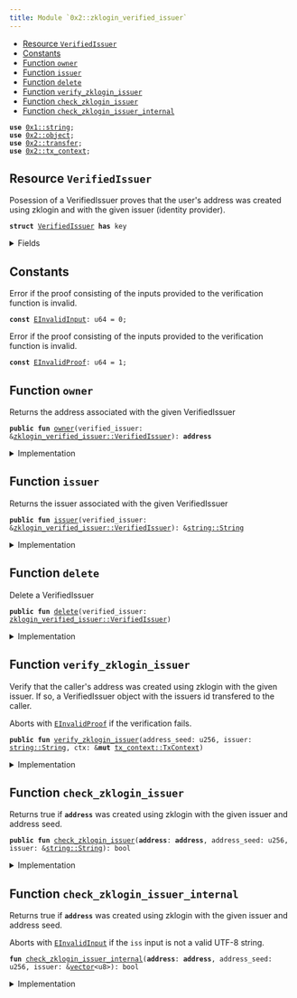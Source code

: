 ```yaml
---
title: Module `0x2::zklogin_verified_issuer`
---
```




-  [Resource `VerifiedIssuer`](#0x2_zklogin_verified_issuer_VerifiedIssuer)
-  [Constants](#@Constants_0)
-  [Function `owner`](#0x2_zklogin_verified_issuer_owner)
-  [Function `issuer`](#0x2_zklogin_verified_issuer_issuer)
-  [Function `delete`](#0x2_zklogin_verified_issuer_delete)
-  [Function `verify_zklogin_issuer`](#0x2_zklogin_verified_issuer_verify_zklogin_issuer)
-  [Function `check_zklogin_issuer`](#0x2_zklogin_verified_issuer_check_zklogin_issuer)
-  [Function `check_zklogin_issuer_internal`](#0x2_zklogin_verified_issuer_check_zklogin_issuer_internal)


<pre><code><b>use</b> <a href="../move-stdlib/string.md#0x1_string">0x1::string</a>;
<b>use</b> <a href="object.md#0x2_object">0x2::object</a>;
<b>use</b> <a href="transfer.md#0x2_transfer">0x2::transfer</a>;
<b>use</b> <a href="tx_context.md#0x2_tx_context">0x2::tx_context</a>;
</code></pre>



<Link id="0x2_zklogin_verified_issuer_VerifiedIssuer"></Link>

## Resource `VerifiedIssuer`

Posession of a VerifiedIssuer proves that the user's address was created using zklogin and with the given issuer
(identity provider).


<pre><code><b>struct</b> <a href="zklogin_verified_issuer.md#0x2_zklogin_verified_issuer_VerifiedIssuer">VerifiedIssuer</a> <b>has</b> key
</code></pre>



<details>
<summary>Fields</summary>


<dl>
<dt>
<code>id: <a href="object.md#0x2_object_UID">object::UID</a></code>
</dt>
<dd>
 The ID of this VerifiedIssuer
</dd>
<dt>
<code>owner: <b>address</b></code>
</dt>
<dd>
 The address this VerifiedID is associated with
</dd>
<dt>
<code>issuer: <a href="../move-stdlib/string.md#0x1_string_String">string::String</a></code>
</dt>
<dd>
 The issuer
</dd>
</dl>


</details>

<Link id="@Constants_0"></Link>

## Constants


<Link id="0x2_zklogin_verified_issuer_EInvalidInput"></Link>

Error if the proof consisting of the inputs provided to the verification function is invalid.


<pre><code><b>const</b> <a href="zklogin_verified_issuer.md#0x2_zklogin_verified_issuer_EInvalidInput">EInvalidInput</a>: u64 = 0;
</code></pre>



<Link id="0x2_zklogin_verified_issuer_EInvalidProof"></Link>

Error if the proof consisting of the inputs provided to the verification function is invalid.


<pre><code><b>const</b> <a href="zklogin_verified_issuer.md#0x2_zklogin_verified_issuer_EInvalidProof">EInvalidProof</a>: u64 = 1;
</code></pre>



<Link id="0x2_zklogin_verified_issuer_owner"></Link>

## Function `owner`

Returns the address associated with the given VerifiedIssuer


<pre><code><b>public</b> <b>fun</b> <a href="zklogin_verified_issuer.md#0x2_zklogin_verified_issuer_owner">owner</a>(verified_issuer: &<a href="zklogin_verified_issuer.md#0x2_zklogin_verified_issuer_VerifiedIssuer">zklogin_verified_issuer::VerifiedIssuer</a>): <b>address</b>
</code></pre>



<details>
<summary>Implementation</summary>


<pre><code><b>public</b> <b>fun</b> <a href="zklogin_verified_issuer.md#0x2_zklogin_verified_issuer_owner">owner</a>(verified_issuer: &<a href="zklogin_verified_issuer.md#0x2_zklogin_verified_issuer_VerifiedIssuer">VerifiedIssuer</a>): <b>address</b> {
    verified_issuer.owner
}
</code></pre>



</details>

<Link id="0x2_zklogin_verified_issuer_issuer"></Link>

## Function `issuer`

Returns the issuer associated with the given VerifiedIssuer


<pre><code><b>public</b> <b>fun</b> <a href="zklogin_verified_issuer.md#0x2_zklogin_verified_issuer_issuer">issuer</a>(verified_issuer: &<a href="zklogin_verified_issuer.md#0x2_zklogin_verified_issuer_VerifiedIssuer">zklogin_verified_issuer::VerifiedIssuer</a>): &<a href="../move-stdlib/string.md#0x1_string_String">string::String</a>
</code></pre>



<details>
<summary>Implementation</summary>


<pre><code><b>public</b> <b>fun</b> <a href="zklogin_verified_issuer.md#0x2_zklogin_verified_issuer_issuer">issuer</a>(verified_issuer: &<a href="zklogin_verified_issuer.md#0x2_zklogin_verified_issuer_VerifiedIssuer">VerifiedIssuer</a>): &String {
    &verified_issuer.issuer
}
</code></pre>



</details>

<Link id="0x2_zklogin_verified_issuer_delete"></Link>

## Function `delete`

Delete a VerifiedIssuer


<pre><code><b>public</b> <b>fun</b> <a href="zklogin_verified_issuer.md#0x2_zklogin_verified_issuer_delete">delete</a>(verified_issuer: <a href="zklogin_verified_issuer.md#0x2_zklogin_verified_issuer_VerifiedIssuer">zklogin_verified_issuer::VerifiedIssuer</a>)
</code></pre>



<details>
<summary>Implementation</summary>


<pre><code><b>public</b> <b>fun</b> <a href="zklogin_verified_issuer.md#0x2_zklogin_verified_issuer_delete">delete</a>(verified_issuer: <a href="zklogin_verified_issuer.md#0x2_zklogin_verified_issuer_VerifiedIssuer">VerifiedIssuer</a>) {
    <b>let</b> <a href="zklogin_verified_issuer.md#0x2_zklogin_verified_issuer_VerifiedIssuer">VerifiedIssuer</a> { id, owner: _, issuer: _ } = verified_issuer;
    id.<a href="zklogin_verified_issuer.md#0x2_zklogin_verified_issuer_delete">delete</a>();
}
</code></pre>



</details>

<Link id="0x2_zklogin_verified_issuer_verify_zklogin_issuer"></Link>

## Function `verify_zklogin_issuer`

Verify that the caller's address was created using zklogin with the given issuer. If so, a VerifiedIssuer object
with the issuers id transfered to the caller.

Aborts with <code><a href="zklogin_verified_issuer.md#0x2_zklogin_verified_issuer_EInvalidProof">EInvalidProof</a></code> if the verification fails.


<pre><code><b>public</b> <b>fun</b> <a href="zklogin_verified_issuer.md#0x2_zklogin_verified_issuer_verify_zklogin_issuer">verify_zklogin_issuer</a>(address_seed: u256, issuer: <a href="../move-stdlib/string.md#0x1_string_String">string::String</a>, ctx: &<b>mut</b> <a href="tx_context.md#0x2_tx_context_TxContext">tx_context::TxContext</a>)
</code></pre>



<details>
<summary>Implementation</summary>


<pre><code><b>public</b> <b>fun</b> <a href="zklogin_verified_issuer.md#0x2_zklogin_verified_issuer_verify_zklogin_issuer">verify_zklogin_issuer</a>(
    address_seed: u256,
    issuer: String,
    ctx: &<b>mut</b> TxContext,
) {
    <b>let</b> sender = ctx.sender();
    <b>assert</b>!(<a href="zklogin_verified_issuer.md#0x2_zklogin_verified_issuer_check_zklogin_issuer">check_zklogin_issuer</a>(sender, address_seed, &issuer), <a href="zklogin_verified_issuer.md#0x2_zklogin_verified_issuer_EInvalidProof">EInvalidProof</a>);
    <a href="transfer.md#0x2_transfer_transfer">transfer::transfer</a>(
        <a href="zklogin_verified_issuer.md#0x2_zklogin_verified_issuer_VerifiedIssuer">VerifiedIssuer</a> {
            id: <a href="object.md#0x2_object_new">object::new</a>(ctx),
            owner: sender,
            issuer
        },
        sender
    )
}
</code></pre>



</details>

<Link id="0x2_zklogin_verified_issuer_check_zklogin_issuer"></Link>

## Function `check_zklogin_issuer`

Returns true if <code><b>address</b></code> was created using zklogin with the given issuer and address seed.


<pre><code><b>public</b> <b>fun</b> <a href="zklogin_verified_issuer.md#0x2_zklogin_verified_issuer_check_zklogin_issuer">check_zklogin_issuer</a>(<b>address</b>: <b>address</b>, address_seed: u256, issuer: &<a href="../move-stdlib/string.md#0x1_string_String">string::String</a>): bool
</code></pre>



<details>
<summary>Implementation</summary>


<pre><code><b>public</b> <b>fun</b> <a href="zklogin_verified_issuer.md#0x2_zklogin_verified_issuer_check_zklogin_issuer">check_zklogin_issuer</a>(
    <b>address</b>: <b>address</b>,
    address_seed: u256,
    issuer: &String,
): bool {
    <a href="zklogin_verified_issuer.md#0x2_zklogin_verified_issuer_check_zklogin_issuer_internal">check_zklogin_issuer_internal</a>(<b>address</b>, address_seed, issuer.bytes())
}
</code></pre>



</details>

<Link id="0x2_zklogin_verified_issuer_check_zklogin_issuer_internal"></Link>

## Function `check_zklogin_issuer_internal`

Returns true if <code><b>address</b></code> was created using zklogin with the given issuer and address seed.

Aborts with <code><a href="zklogin_verified_issuer.md#0x2_zklogin_verified_issuer_EInvalidInput">EInvalidInput</a></code> if the <code>iss</code> input is not a valid UTF-8 string.


<pre><code><b>fun</b> <a href="zklogin_verified_issuer.md#0x2_zklogin_verified_issuer_check_zklogin_issuer_internal">check_zklogin_issuer_internal</a>(<b>address</b>: <b>address</b>, address_seed: u256, issuer: &<a href="../move-stdlib/vector.md#0x1_vector">vector</a>&lt;u8&gt;): bool
</code></pre>



<details>
<summary>Implementation</summary>


<pre><code><b>native</b> <b>fun</b> <a href="zklogin_verified_issuer.md#0x2_zklogin_verified_issuer_check_zklogin_issuer_internal">check_zklogin_issuer_internal</a>(
    <b>address</b>: <b>address</b>,
    address_seed: u256,
    issuer: &<a href="../move-stdlib/vector.md#0x1_vector">vector</a>&lt;u8&gt;,
): bool;
</code></pre>



</details>
